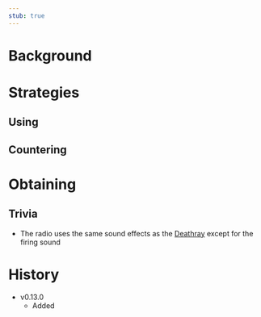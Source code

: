 ```yaml
---
stub: true
---
```


# Background

# Strategies
## Using

## Countering

# Obtaining

## Trivia
- The radio uses the same sound effects as the [Deathray](/weapons/guns/deathray) except for the firing sound

# History
- v0.13.0
    - Added